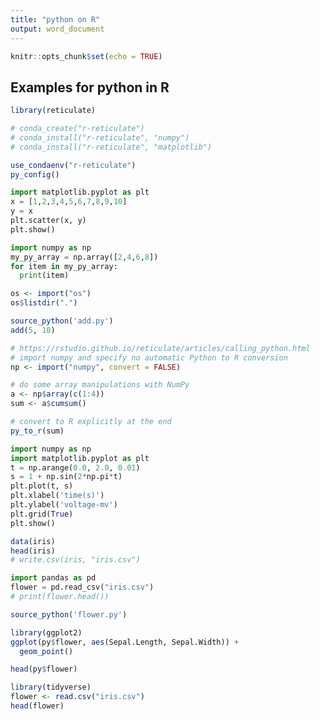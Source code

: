 ```yaml
---
title: "python on R"
output: word_document
---
```


```r
knitr::opts_chunk$set(echo = TRUE)
```

## Examples for python in R
```r
library(reticulate)
```

```r
# conda_create("r-reticulate")
# conda_install("r-reticulate", "numpy")
# conda_install("r-reticulate", "matplotlib")
```
```r
use_condaenv("r-reticulate")
py_config()
```

```python
import matplotlib.pyplot as plt
x = [1,2,3,4,5,6,7,8,9,10]
y = x
plt.scatter(x, y)
plt.show()
```

```python
import numpy as np
my_py_array = np.array([2,4,6,8])
for item in my_py_array:
  print(item)
```

```r
os <- import("os")
os$listdir(".")
```
```r
source_python('add.py')
add(5, 10)
```
```r
# https://rstudio.github.io/reticulate/articles/calling_python.html
# import numpy and specify no automatic Python to R conversion
np <- import("numpy", convert = FALSE)

# do some array manipulations with NumPy
a <- np$array(c(1:4))
sum <- a$cumsum()

# convert to R explicitly at the end
py_to_r(sum)
```
```python
import numpy as np
import matplotlib.pyplot as plt
t = np.arange(0.0, 2.0, 0.01)
s = 1 + np.sin(2*np.pi*t)
plt.plot(t, s)
plt.xlabel('time(s)')
plt.ylabel('voltage-mv')
plt.grid(True)
plt.show()

```
```r
data(iris)
head(iris)
# write.csv(iris, "iris.csv")
```
```python
import pandas as pd
flower = pd.read_csv("iris.csv")
# print(flower.head())

```
```r
source_python('flower.py')
```


```r
library(ggplot2)
ggplot(py$flower, aes(Sepal.Length, Sepal.Width)) + 
  geom_point()
```
```r
head(py$flower)
```
```r
library(tidyverse)
flower <- read.csv("iris.csv")
head(flower)
```


